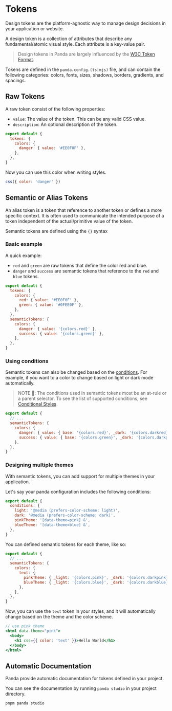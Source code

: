 # Tokens

Design tokens are the platform-agnostic way to manage design decisions in your application or website.

A design token is a collection of attributes that describe any fundamental/atomic visual style. Each attribute is a
key-value pair.

> Design tokens in Panda are largely influenced by the [W3C Token Format](https://tr.designtokens.org/format/).

Tokens are defined in the `panda.config.(ts|mjs)` file, and can contain the following categories: colors, fonts, sizes,
shadows, borders, gradients, and spacings.

## Raw Tokens

A raw token consist of the following properties:

- `value`: The value of the token. This can be any valid CSS value.
- `description`: An optional description of the token.

```js
export default {
  tokens: {
    colors: {
      danger: { value: '#EE0F0F' },
    },
  },
}
```

Now you can use this color when writing styles.

```js
css({ color: 'danger' })
```

## Semantic or Alias Tokens

An alias token is a token that reference to another token or defines a more specific context. It is often used to
communicate the intended purpose of a token independent of the actual/primitive value of the token.

Semantic tokens are defined using the `{}` syntax

### Basic example

A quick example:

- `red` and `green` are raw tokens that define the color red and blue.
- `danger` and `success` are semantic tokens that reference to the `red` and `blue` tokens.

```js
export default {
  tokens: {
    colors: {
      red: { value: '#EE0F0F' },
      green: { value: '#0FEE0F' },
    },
  },
  semanticTokens: {
    colors: {
      danger: { value: '{colors.red}' },
      success: { value: '{colors.green}' },
    },
  },
}
```

### Using conditions

Semantic tokens can also be changed based on the [conditions](./conditional-styles). For example, if you want to a color
to change based on light or dark mode automatically.

> NOTE 🚨: The conditions used in semantic tokens most be an at-rule or a parent selector. To see the list of supported
> conditions, see [Conditional Styles](./conditional-styles).

```js
export default {
  // ...
  semanticTokens: {
    colors: {
      danger: { value: { base: '{colors.red}', _dark: '{colors.darkred}' } },
      success: { value: { base: '{colors.green}', _dark: '{colors.darkgreen}' } },
    },
  },
}
```

### Designing multiple themes

With semantic tokens, you can add support for multiple themes in your application.

Let's say your panda configuration includes the following conditions:

```js
export default {
  conditions: {
    light: '@media (prefers-color-scheme: light)',
    dark: '@media (prefers-color-scheme: dark)',
    pinkTheme: '[data-theme=pink] &',
    blueTheme: '[data-theme=blue] &',
  },
}
```

You can defined semantic tokens for each theme, like so:

```js
export default {
  // ...
  semanticTokens: {
    colors: {
      text: {
        pinkTheme: { _light: '{colors.pink}', _dark: '{colors.darkpink}' },
        blueTheme: { _light: '{colors.blue}', _dark: '{colors.darkblue}' },
      },
    },
  },
}
```

Now, you can use the `text` token in your styles, and it will automatically change based on the theme and the color
scheme.

```jsx
// use pink theme
<html data-theme="pink">
  <body>
    <h1 css={{ color: 'text' }}>Hello World</h1>
  </body>
</html>
```

## Automatic Documentation

Panda provide automatic documentation for tokens defined in your project.

You can see the documentation by running `panda studio` in your project directory.

```bash
pnpm panda studio
```
